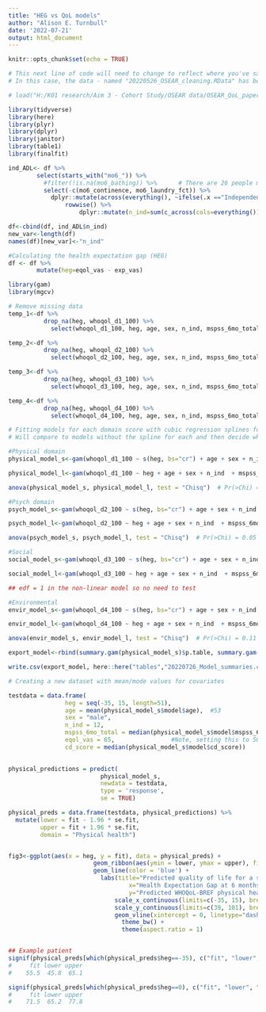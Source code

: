---
title: "HEG vs QoL models"
author: "Alison E. Turnbull"
date: '2022-07-21'
output: html_document
---

```{r setup, include=FALSE}
knitr::opts_chunk$set(echo = TRUE)
```

```{r loading data, echo=FALSE}
# This next line of code will need to change to reflect where you've saved your project locally.  
# In this case, the data - named "20220526_OSEAR_cleaning.RData" has been saved within the project on a network drive.

# load("H:/K01 research/Aim 3 - Cohort Study/OSEAR data/OSEAR_QoL_paper_share/20220526_OSEAR_cleaning.RData")
```

```{r packages, include=FALSE, warning=FALSE}
library(tidyverse)
library(here)
library(plyr)
library(dplyr)
library(janitor)
library(table1)
library(finalfit)
```


```{r, number of independent i/adls, echo=FALSE, include=FALSE}
ind_ADL<- df %>%
        select(starts_with("mo6_")) %>%
          #filter(!is.na(mo6_bathing)) %>%      # There are 26 people missing data on ADL independence at 6 months
          select(-c(mo6_continence, mo6_laundry_fct)) %>%
            dplyr::mutate(across(everything(), ~ifelse(.x =="Independent", 1, 0))) %>%
                rowwise() %>%
                    dplyr::mutate(n_ind=sum(c_across(cols=everything())))

df<-cbind(df, ind_ADL$n_ind)
new_var<-length(df)
names(df)[new_var]<-"n_ind"
```


```{r Create HEG variable, echo=FALSE, include=FALSE}

#Calculating the health expectation gap (HEG)
df <- df %>%
        mutate(heg=eqol_vas - exp_vas)
```

<!-- Guidance : https://m-clark.github.io/generalized-additive-models/application.html#single-predictor -->

```{r modeling WHOQOL-Physical (e-Table 2), echo=FALSE, include=FALSE}
library(gam)
library(mgcv)

# Remove missing data
temp_1<-df %>%
          drop_na(heg, whoqol_d1_100) %>%
            select(whoqol_d1_100, heg, age, sex, n_ind, mspss_6mo_total, cd_score, eqol_vas)

temp_2<-df %>%
          drop_na(heg, whoqol_d2_100) %>%
            select(whoqol_d2_100, heg, age, sex, n_ind, mspss_6mo_total, cd_score, eqol_vas)

temp_3<-df %>%
          drop_na(heg, whoqol_d3_100) %>%
            select(whoqol_d3_100, heg, age, sex, n_ind, mspss_6mo_total, cd_score, eqol_vas)

temp_4<-df %>%
          drop_na(heg, whoqol_d4_100) %>%
            select(whoqol_d4_100, heg, age, sex, n_ind, mspss_6mo_total, cd_score, eqol_vas)

# Fitting models for each domain score with cubic regression splines for the HEG variable in each. 
# Will compare to models without the spline for each and then decide whether they improve fit. 

#Physical domain
physical_model_s<-gam(whoqol_d1_100 ~ s(heg, bs="cr") + age + sex + n_ind  + mspss_6mo_total+ cd_score + eqol_vas, family = gaussian, data=temp_1)

physical_model_l<-gam(whoqol_d1_100 ~ heg + age + sex + n_ind  + mspss_6mo_total+ cd_score + eqol_vas, family = gaussian, data=temp_1)

anova(physical_model_s, physical_model_l, test = "Chisq")  # Pr(>Chi) = 0.002

#Psych domain
psych_model_s<-gam(whoqol_d2_100 ~ s(heg, bs="cr") + age + sex + n_ind  + mspss_6mo_total+ cd_score + eqol_vas, family = gaussian, data=temp_2)

psych_model_l<-gam(whoqol_d2_100 ~ heg + age + sex + n_ind  + mspss_6mo_total+ cd_score + eqol_vas, family = gaussian, data=temp_2)

anova(psych_model_s, psych_model_l, test = "Chisq")  # Pr(>Chi) = 0.05

#Social
social_model_s<-gam(whoqol_d3_100 ~ s(heg, bs="cr") + age + sex + n_ind  + mspss_6mo_total + cd_score + eqol_vas, family = gaussian, data=temp_3)

social_model_l<-gam(whoqol_d3_100 ~ heg + age + sex + n_ind  + mspss_6mo_total + cd_score + eqol_vas, family = gaussian, data=temp_3)

## edf = 1 in the non-linear model so no need to test

#Environmental
envir_model_s<-gam(whoqol_d4_100 ~ s(heg, bs="cr") + age + sex + n_ind  + mspss_6mo_total + cd_score + eqol_vas, family = gaussian, data=temp_4)

envir_model_l<-gam(whoqol_d4_100 ~ heg + age + sex + n_ind  + mspss_6mo_total + cd_score + eqol_vas, family = gaussian, data=temp_4)

anova(envir_model_s, envir_model_l, test = "Chisq")  # Pr(>Chi) = 0.11

export_model<-rbind(summary.gam(physical_model_s)$p.table, summary.gam(psych_model_l)$p.table, summary.gam(social_model_l)$p.table, summary.gam(envir_model_l)$p.table)

write.csv(export_model, here::here("tables","20220726_Model_summaries.csv"))
```

```{r Visualizing effects for Physical Health domain in a prototypical participant (Fig 3), echo=FALSE, include=FALSE}

# Creating a new dataset with mean/mode values for covariates

testdata = data.frame(
                heg = seq(-35, 15, length=51), 
                age = mean(physical_model_s$model$age),  #53
                sex = "male",   
                n_ind = 12,
                mspss_6mo_total = median(physical_model_s$model$mspss_6mo_total), #71
                eqol_vas = 65,                #Note, setting this to 50 allows HEG to be a large range of values
                cd_score = median(physical_model_s$model$cd_score))               #35               
                  

physical_predictions = predict(
                          physical_model_s,
                          newdata = testdata,
                          type = 'response',
                          se = TRUE)

physical_preds = data.frame(testdata, physical_predictions) %>%
  mutate(lower = fit - 1.96 * se.fit,
         upper = fit + 1.96 * se.fit, 
         domain = "Physical health")


fig3<-ggplot(aes(x = heg, y = fit), data = physical_preds) +
                        geom_ribbon(aes(ymin = lower, ymax = upper), fill = 'gray92') +
                        geom_line(color = 'blue') + 
                          labs(title="Predicted quality of life for a standardized patient" , 
                                  x="Health Expectation Gap at 6 months", 
                                  y="Predicted WHOQoL-BREF physical health domain score") + 
                              scale_x_continuous(limits=c(-35, 15), breaks=c(-30, -20, -10, 0, 10)) +
                              scale_y_continuous(limits=c(39, 101), breaks=c(50, 60, 70, 80, 90, 100)) +
                              geom_vline(xintercept = 0, linetype="dashed") + 
                                theme_bw() + 
                                theme(aspect.ratio = 1)


## Example patient
signif(physical_preds[which(physical_preds$heg==-35), c("fit", "lower", "upper")], 3)
#     fit lower upper
#    55.5  45.8  65.1

signif(physical_preds[which(physical_preds$heg==0), c("fit", "lower", "upper")], 3)
#     fit lower upper
#    71.5  65.2  77.8


```


